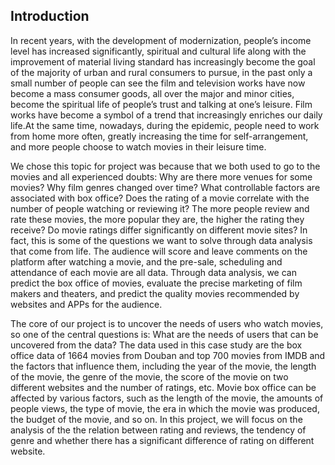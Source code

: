 ## Introduction

In recent years, with the development of modernization, people's income level has increased significantly, spiritual and cultural life along with the improvement of material living standard has increasingly become the goal of the majority of urban and rural consumers to pursue, in the past only a small number of people can see the film and television works have now become a mass consumer goods, all over the major and minor cities, become the spiritual life of people's trust and talking at one's leisure. Film works have become a symbol of a trend that increasingly enriches our daily life.At the same time, nowadays, during the epidemic, people need to work from home more often, greatly increasing the time for self-arrangement, and more people choose to watch movies in their leisure time.

We chose this topic for project was because that we both used to go to the movies and all experienced doubts: Why are there more venues for some movies? Why film genres changed over time? What controllable factors are associated with box office? Does the rating of a movie correlate with the number of people watching or reviewing it? The more people review and rate these movies, the more popular they are, the higher the rating they receive? Do movie ratings differ significantly on different movie sites? In fact, this is some of the questions we want to solve through data analysis that come from life. The audience will score and leave comments on the platform after watching a movie, and the pre-sale, scheduling and attendance of each movie are all data. Through data analysis, we can predict the box office of movies, evaluate the precise marketing of film makers and theaters, and predict the quality movies recommended by websites and APPs for the audience.

The core of our project is to uncover the needs of users who watch movies, so one of the central questions is: What are the needs of users that can be uncovered from the data? The data used in this case study are the box office data of 1664 movies from Douban and top 700 movies from IMDB and the factors that influence them, including the year of the movie, the length of the movie, the genre of the movie, the score of the movie on two different websites and the number of ratings, etc. Movie box office can be affected by various factors, such as the length of the movie, the amounts of people views, the type of movie, the era in which the movie was produced, the budget of the movie, and so on. In this project, we will focus on the analysis of the the relation between rating and reviews, the tendency of genre and whether there has a significant difference of rating on different website.
